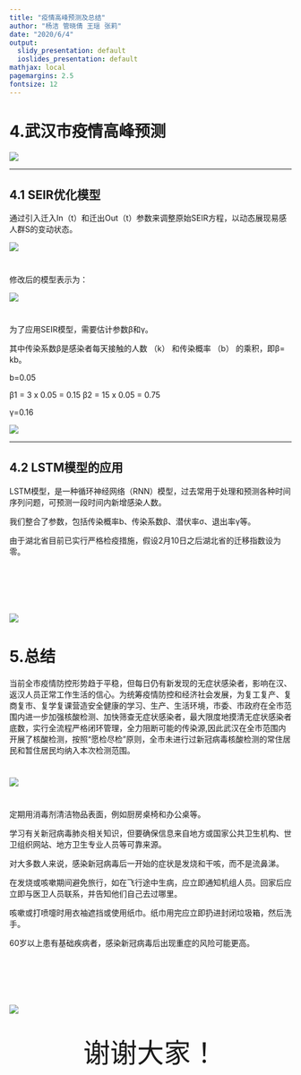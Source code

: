 ```yaml
---
title: "疫情高峰预测及总结"
author: "杨洁 管晓倩 王瑶 张莉"
date: "2020/6/4"
output: 
  slidy_presentation: default
  ioslides_presentation: default
mathjax: local
pagemargins: 2.5
fontsize: 12
---
```


# **4.武汉市疫情高峰预测**

<div  align="center">    
<img src="image/4.0.png">
</div>

---

## **4.1 SEIR优化模型**

通过引入迁入In（t）和迁出Out（t）参数来调整原始SEIR方程，以动态展现易感人群S的变动状态。

<div  align="center">    
<img src="image/4.1.1.png">
</div>

#

修改后的模型表示为：

<div  align="center">    
<img src="image/4.1.2.png">
</div>

#

为了应用SEIR模型，需要估计参数β和γ。

其中传染系数β是感染者每天接触的人数 （k） 和传染概率 （b） 的乘积，即β= kb。

b=0.05

β1 = 3 x 0.05 = 0.15
β2 = 15 x 0.05 = 0.75

γ=0.16

<div  align="center">    
<img src="image/4.1.3.png">
</div>

---

## **4.2 LSTM模型的应用**

LSTM模型，是一种循环神经网络（RNN）模型，过去常用于处理和预测各种时间序列问题，可预测一段时间内新增感染人数。

我们整合了参数，包括传染概率b、传染系数β、潜伏率σ、退出率γ等。

由于湖北省目前已实行严格检疫措施，假设2月10日之后湖北省的迁移指数设为零。

#

&nbsp;

&nbsp;

<div  align="center">    
<img src="image/4.2.png">
</div>

# **5.总结**


当前全市疫情防控形势趋于平稳，但每日仍有新发现的无症状感染者，影响在汉、返汉人员正常工作生活的信心。为统筹疫情防控和经济社会发展，为复工复产、复商复市、复学复课营造安全健康的学习、生产、生活环境，市委、市政府在全市范围内进一步加强核酸检测、加快筛查无症状感染者，最大限度地摸清无症状感染者底数，实行全流程严格闭环管理，全力阻断可能的传染源,因此武汉在全市范围内开展了核酸检测，按照“愿检尽检”原则，全市未进行过新冠病毒核酸检测的常住居民和暂住居民均纳入本次检测范围。

#

<div  align="center">    
<img src="image/5.jpg">
</div>

# 

定期用消毒剂清洁物品表面，例如厨房桌椅和办公桌等。

学习有关新冠病毒肺炎相关知识，但要确保信息来自地方或国家公共卫生机构、世卫组织网站、地方卫生专业人员等可靠来源。

对大多数人来说，感染新冠病毒后一开始的症状是发烧和干咳，而不是流鼻涕。

在发烧或咳嗽期间避免旅行，如在飞行途中生病，应立即通知机组人员。回家后应立即与医卫人员联系，并告知他们自己去过哪里。

咳嗽或打喷嚏时用衣袖遮挡或使用纸巾。纸巾用完应立即扔进封闭垃圾箱，然后洗手。

60岁以上患有基础疾病者，感染新冠病毒后出现重症的风险可能更高。

#

&nbsp;

&nbsp;

<div  align="center">    
<img src="image/rainbow.png">
</div>

&nbsp;
<font size=16><center>谢谢大家！<center></font>